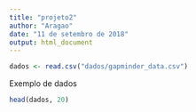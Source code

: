 ```yaml
---
title: "projeto2"
author: "Aragao"
date: "11 de setembro de 2018"
output: html_document
---
```


```r
dados <- read.csv("dados/gapminder_data.csv")
```

Exemplo de dados

```r
head(dados, 20)
```
